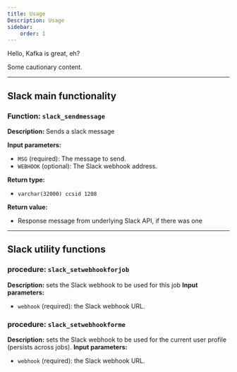 ```yaml
---
title: Usage 
Description: Usage
sidebar:
    order: 1
---
```


Hello, Kafka is great, eh?


<Aside type="caution">Some cautionary content.</Aside>

----
## Slack main functionality

### **Function:** `slack_sendmessage`

**Description:** Sends a slack message

**Input parameters:**
- `MSG` (required): The message to send.
- `WEBHOOK` (optional): The Slack webhook address.

**Return type:** 
- `varchar(32000) ccsid 1208`

**Return value:**
- Response message from underlying Slack API, if there was one
----
## Slack utility functions
### procedure: `slack_setwebhookforjob`
**Description:** sets the Slack webhook to be used for this job
**Input parameters:**
- `webhook` (required): the Slack webhook URL.
### procedure: `slack_setwebhookforme`
**Description:** sets the Slack webhook to be used for the current user profile (persists across jobs).
**Input parameters:**
- `webhook` (required): the Slack webhook URL.
